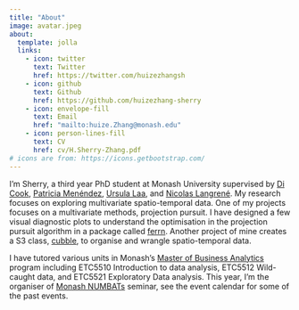 ```yaml
---
title: "About"
image: avatar.jpeg
about: 
  template: jolla
  links: 
    - icon: twitter
      text: Twitter
      href: https://twitter.com/huizezhangsh
    - icon: github
      text: Github
      href: https://github.com/huizezhang-sherry
    - icon: envelope-fill
      text: Email
      href: "mailto:huize.Zhang@monash.edu"
    - icon: person-lines-fill
      text: CV
      href: cv/H.Sherry-Zhang.pdf
# icons are from: https://icons.getbootstrap.com/
---
```


I'm Sherry, a third year PhD student at Monash University supervised by [Di Cook](http://dicook.org/), [Patricia Menéndez](https://research.monash.edu/en/persons/patricia-menendez-galvan), [Ursula Laa](https://uschilaa.github.io/), and [Nicolas Langrené](https://staff.uic.edu.cn/nicolaslangrene/en). My research focuses on exploring multivariate spatio-temporal data. One of my projects focuses on a multivariate methods, projection pursuit. I have designed a few visual diagnostic plots to understand the optimisation in the projection pursuit algorithm in a package called [ferrn](https://github.com/huizezhang-sherry/ferrn). Another project of mine creates a S3 class, [cubble](https://github.com/huizezhang-sherry/cubble), to organise and wrangle spatio-temporal data.

I have tutored various units in Monash's [Master of Business Analytics](https://www.monash.edu/study/courses/find-a-course/2021/business-analytics-b6022) program including ETC5510 Introduction to data analysis, ETC5512 Wild-caught data, and ETC5521 Exploratory Data analysis. This year, I'm the organiser of [Monash NUMBATs](https://numbat.space/) seminar, see the event calendar for some of the past events.
